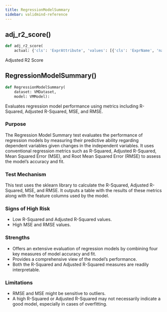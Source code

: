 ```yaml
---
title: RegressionModelSummary
sidebar: validmind-reference
---
```


## adj_r2_score[()]{.muted}

```python
def adj_r2_score(
    actual: {'cls': 'ExprAttribute', 'values': [{'cls': 'ExprName', 'name': 'np'}, {'cls': 'ExprName', 'name': 'ndarray'}]},    predicted: {'cls': 'ExprAttribute', 'values': [{'cls': 'ExprName', 'name': 'np'}, {'cls': 'ExprName', 'name': 'ndarray'}]},    rowcount: {'cls': 'ExprName', 'name': 'int'},    featurecount: {'cls': 'ExprName', 'name': 'int'}):
```

Adjusted R2 Score

## RegressionModelSummary[()]{.muted}

```python
def RegressionModelSummary(
    dataset: VMDataset,
    model: VMModel):
```

Evaluates regression model performance using metrics including R-Squared, Adjusted R-Squared, MSE, and RMSE.

### Purpose

The Regression Model Summary test evaluates the performance of regression models by measuring their predictive ability regarding dependent variables given changes in the independent variables. It uses conventional regression metrics such as R-Squared, Adjusted R-Squared, Mean Squared Error (MSE), and Root Mean Squared Error (RMSE) to assess the model's accuracy and fit.

### Test Mechanism

This test uses the sklearn library to calculate the R-Squared, Adjusted R-Squared, MSE, and RMSE. It outputs a table with the results of these metrics along with the feature columns used by the model.

### Signs of High Risk

- Low R-Squared and Adjusted R-Squared values.
- High MSE and RMSE values.

### Strengths

- Offers an extensive evaluation of regression models by combining four key measures of model accuracy and fit.
- Provides a comprehensive view of the model's performance.
- Both the R-Squared and Adjusted R-Squared measures are readily interpretable.

### Limitations

- RMSE and MSE might be sensitive to outliers.
- A high R-Squared or Adjusted R-Squared may not necessarily indicate a good model, especially in cases of overfitting.
